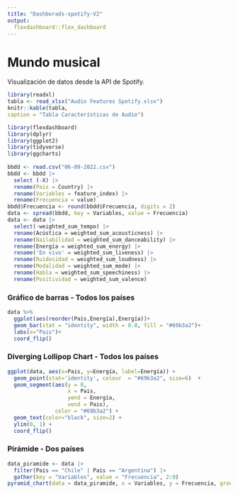 ```yaml
---
title: "Dashborads-spotify-V2"
output: 
  flexdashboard::flex_dashboard
---
```

# Mundo musical
Visualización de datos desde la API de Spotify. 

```r
library(readxl)
tabla <- read_xlsx("Audio Features Spotify.xlsx")
knitr::kable(tabla,
caption = "Tabla Características de Audio")
```
```r
library(flexdashboard)
library(dplyr)
library(ggplot2)
library(tidyverse)
library(ggcharts)
      
bbdd <- read.csv("06-09-2022.csv")
bbdd <- bbdd |> 
  select (-X) |> 
  rename(Pais = Country) |> 
  rename(Variables = feature_index) |> 
  rename(Frecuencia = value)
bbdd$Frecuencia <- round(bbdd$Frecuencia, digits = 2)
data <- spread(bbdd, key = Variables, value = Frecuencia)
data <- data |> 
  select(-weighted_sum_tempo) |> 
  rename(Acústica = weighted_sum_acousticness) |> 
  rename(Bailabilidad = weighted_sum_danceability) |> 
  rename(Energía = weighted_sum_energy) |> 
  rename('En vivo' = weighted_sum_liveness) |> 
  rename(Ruidosidad = weighted_sum_loudness) |> 
  rename(Modalidad = weighted_sum_mode) |> 
  rename(Habla = weighted_sum_speechiness) |> 
  rename(Positividad = weighted_sum_valence)
```

### Gráfico de barras - Todos los países

```r
data %>% 
  ggplot(aes(reorder(Pais,Energía),Energía))+
  geom_bar(stat = "identity", width = 0.8, fill = "#69b3a2")+
  labs(x="Pais")+
  coord_flip()
```


### Diverging Lollipop Chart - Todos los países

```r
ggplot(data, aes(x=Pais, y=Energía, label=Energía)) + 
  geom_point(stat='identity', colour  = "#69b3a2", size=6)  +
  geom_segment(aes(y = 0, 
                   x = Pais, 
                   yend = Energía, 
                   xend = Pais), 
               color = "#69b3a2") +
  geom_text(color="black", size=2) +
  ylim(0, 1) +
  coord_flip()
```

### Pirámide - Dos países

```r
data_piramide <- data |> 
  filter(Pais == "Chile" | Pais == "Argentina") |> 
  gather(key = "Variables", value = "Frecuencia", 2:9)
pyramid_chart(data = data_piramide, x = Variables, y = Frecuencia, group = Pais)

```

